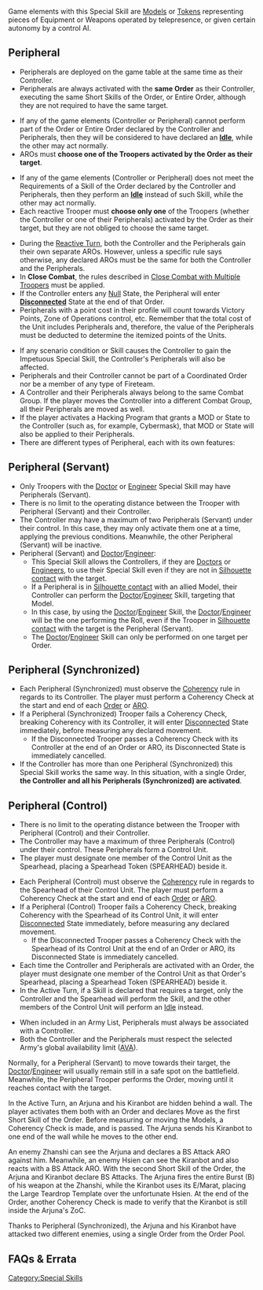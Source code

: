 {{section-special-skills}}


Game elements with this Special Skill are [[Models]] or [[Tokens]] representing pieces of Equipment or Weapons operated by telepresence, or given certain autonomy by a control AI. 


== Peripheral ==

{{c1}}
{{skillbox |black| PERIPHERAL (SERVANT) | AUTOMATIC SKILL }}
{{c1end}}{{n4list}}
{{skillbox |black| PERIPHERAL | AUTOMATIC SKILL }}
{{n4end}}
{{skill-label | Obligatory }}
{{effects}}
* Peripherals are deployed on the game table at the same time as their Controller.
* Peripherals are always activated with the '''same Order''' as their Controller, executing the same Short Skills of the Order, or Entire Order, although they are not required to have the same target. 
{{c1}}
* If any of the game elements (Controller or Peripheral) cannot perform part of the Order or Entire Order declared by the Controller and Peripherals, then they will be considered to have declared an '''[[Idle]]''', while the other may act normally. 
* AROs must '''choose one of the Troopers activated by the Order as their target'''.   
{{c1end}}{{n4list}}
* If any of the game elements (Controller or Peripheral) does not meet the Requirements of a Skill of the Order declared by the Controller and Peripherals, then they perform an '''[[Idle]]''' instead of such Skill, while the other may act normally. 
* Each reactive Trooper must '''choose only one''' of the Troopers (whether the Controller or one of their Peripherals) activated by the Order as their target, but they are not obliged to choose the same target.  
{{n4end}}
* During the [[Reactive Turn]], both the Controller and the Peripherals gain their own separate AROs. However, unless a specific rule says otherwise, any declared AROs must be the same for both the Controller and the Peripherals. 
*  In '''Close Combat''', the rules described in [[Close Combat with Multiple Troopers]] must be applied. 
* If the Controller enters any [[Null]] State, the Peripheral will enter '''[[Disconnected]]''' State at the end of that Order. 
* Peripherals with a point cost in their profile will count towards Victory Points, Zone of Operations control, etc. Remember that the total cost of the Unit includes Peripherals and, therefore, the value of the Peripherals must be deducted to determine the itemized points of the Units. 
{{n4list}}
* If any scenario condition or Skill causes the Controller to gain the Impetuous Special Skill, the Controller's Peripherals will also be affected. 
* Peripherals and their Controller cannot be part of a Coordinated Order nor be a member of any type of Fireteam.
* A Controller and their Peripherals always belong to the same Combat Group. If the player moves the Controller into a different Combat Group, all their Peripherals are moved as well.
* If the player activates a Hacking Program that grants a MOD or State to the Controller (such as, for example, Cybermask), that MOD or State will also be applied to their Peripherals.
* There are different types of Peripheral, each with its own features:

== Peripheral (Servant) ==
{{n4end}}
* Only Troopers with the [[Doctor]] or [[Engineer]] Special Skill may have Peripherals (Servant).
* There is no limit to the operating distance between the Trooper with Peripheral (Servant) and their Controller.  
* The Controller may have a maximum of two Peripherals (Servant) under their control. In this case, they may only activate them one at a time, applying the previous conditions. Meanwhile, the other Peripheral (Servant) will be inactive.
* Peripheral (Servant) and [[Doctor]]/[[Engineer]]: 
** This Special Skill allows the Controllers, if they are [[Doctors]] or [[Engineers]], to use their Special Skill even if they are not in [[Silhouette contact]] with the target.
** If a Peripheral is in [[Silhouette contact]] with an allied Model, their Controller can perform the [[Doctor]]/[[Engineer]] Skill, targeting that Model. 
** In this case, by using the [[Doctor]]/[[Engineer]] Skill, the [[Doctor]]/[[Engineer]] will be the one performing the Roll, even if the Trooper in [[Silhouette contact]] with the target is the Peripheral (Servant). 
** The [[Doctor]]/[[Engineer]] Skill can only be performed on one target per Order. 
{{n4list}}

== Peripheral (Synchronized) ==
* Each Peripheral (Synchronized) must observe the [[Coherency]] rule in regards to its Controller. The player must perform a Coherency Check at the start and end of each [[Order]] or [[ARO]].
* If a Peripheral (Synchronized) Trooper fails a Coherency Check, breaking Coherency with its Controller, it will enter [[Disconnected]] State immediately, before measuring any declared movement.
** If the Disconnected Trooper passes a Coherency Check with its Controller at the end of an Order or ARO, its Disconnected State is immediately cancelled.
* If the Controller has more than one Peripheral (Synchronized) this Special Skill works the same way. In this situation, with a single Order, '''the Controller and all his Peripherals (Synchronized) are activated'''.

== Peripheral (Control) ==
* There is no limit to the operating distance between the Trooper with Peripheral (Control) and their Controller.  
* The Controller may have a maximum of three Peripherals (Control) under their control. These Peripherals form a Control Unit.
* The player must designate one member of the Control Unit as the Spearhead, placing a Spearhead Token (SPEARHEAD) beside it.
{{image | name=spearhead0.jpg | style=128 }}
* Each Peripheral (Control) must observe the [[Coherency]] rule in regards to the Spearhead of their Control Unit. The player must perform a Coherency Check at the start and end of each [[Order]] or [[ARO]]. 
* If a Peripheral (Control) Trooper fails a Coherency Check, breaking Coherency with the Spearhead of its Control Unit, it will enter [[Disconnected]] State immediately, before measuring any declared movement.
** If the Disconnected Trooper passes a Coherency Check with the Spearhead of its Control Unit at the end of an Order or ARO, its Disconnected State is immediately cancelled.
* Each time the Controller and Peripherals are activated with an Order, the player must designate one member of the Control Unit as that Order's Spearhead, placing a Spearhead Token (SPEARHEAD) beside it.
* In the Active Turn, if a Skill is declared that requires a target, only the Controller and the Spearhead will perform the Skill, and the other members of the Control Unit will perform an [[Idle]] instead.

{{n4end}}


{{important-start}} 
* When included in an Army List, Peripherals must always be associated with a Controller.
* Both the Controller and the Peripherals must respect the selected Army's global availability limit ([[AVA]]). 
{{important-end}}


{{advice-start}}
Normally, for a Peripheral (Servant) to move towards their target, the [[Doctor]]/[[Engineer]] will usually remain still in a safe spot on the battlefield. Meanwhile, the Peripheral Trooper performs the Order, moving until it reaches contact with the target. 
{{advice-end}}


{{n4}}
{{greybox-start | Peripheral (Synchronized) Example }}
{{image | name=eng-synchronized-1024.jpg | style=512border }}

In the Active Turn, an Arjuna and his Kiranbot are hidden behind a wall. The player activates them both with an Order and declares Move as the first Short Skill of the Order. Before measuring or moving the Models, a Coherency Check is made, and is passed. The Arjuna sends his Kiranbot to one end of the wall while he moves to the other end.

An enemy Zhanshi can see the Arjuna and declares a BS Attack ARO against him. Meanwhile, an enemy Hsien can see the Kiranbot and also reacts with a BS Attack ARO. With the second Short Skill of the Order, the Arjuna and Kiranbot declare BS Attacks. The Arjuna fires the entire Burst (B) of his weapon at the Zhanshi, while the Kiranbot uses its E/Marat, placing the Large Teardrop Template over the unfortunate Hsien. At the end of the Order, another Coherency Check is made to verify that the Kiranbot is still inside the Arjuna's ZoC.

Thanks to Peripheral (Synchronized), the Arjuna and his Kiranbot have attacked two different enemies, using a single Order from the Order Pool.
{{greybox-end}}
{{n4end}}


== FAQs & Errata ==

{{faqbox |
type = faq |
title = N4 FAQ |
version = 1.1.1, Dec 2021 |
q = Q: How does the Peripheral (Synchronized) Special Skill interact with multiple close combats in the Active Turn? For example if a Chimera and a Pupnik are in one close combat, and a second Pupnik is in another combat? |
a = A: You have to choose one Trooper per combat. Each combat have to follow the Close Combat with Multiple Troopers rules. |
related = [[Peripheral]] }}


{{faqbox |
type = faq |
title = N4 FAQ |
version = 1.2, Jan 2022 |
q = Q: If multiple Troopers use Surprise Attack against the same target, for example via a Coordinated Order, or a Controller and Peripheral, do the Surprise Attack MODs stack with each other? |
a = A: No. Each Trooper's Surprise Attack MOD will be applied separately. For example if a Trooper is the target of two attackers using Surprise Attack, they will only suffer one Surprise Attack MOD if they Dodge, or Attack one of the Active Troopers. |
related = [[Coordinated Orders]], [[Peripheral]], [[Surprise Attack]] }}


{{faqbox |
type = faq |
title = N4 FAQ |
version = 1.2, Jan 2022 |
q = Q: What happens if the Spearhead of a Peripheral (Control) Control Unit enters a Null State? |
a = A: The player must immediately designate a new Spearhead. |
related = [[Peripheral]] }}


{{section-special-skills}}




[[Category:Special Skills]]